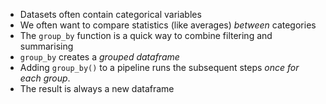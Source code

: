 - Datasets often contain categorical variables
- We often want to compare statistics (like averages) *between* categories
- The `group_by` function is a quick way to combine filtering and summarising
- `group_by` creates a *grouped dataframe*
- Adding `group_by()` to a pipeline runs the subsequent steps *once for each group*.
- The result is always a new dataframe
